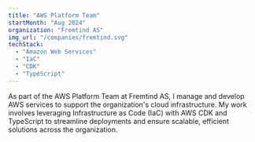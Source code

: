 ```yaml
---
title: "AWS Platform Team"
startMonth: "Aug 2024"
organization: "Fremtind AS"
img_url: "/companies/fremtind.svg"
techStack:
  - "Amazon Web Services"
  - "IaC"
  - "CDK"
  - "TypeScript"
---
```


As part of the AWS Platform Team at Fremtind AS, I manage and develop AWS services to support the organization's cloud infrastructure. My work involves leveraging Infrastructure as Code (IaC) with AWS CDK and TypeScript to streamline deployments and ensure scalable, efficient solutions across the organization.